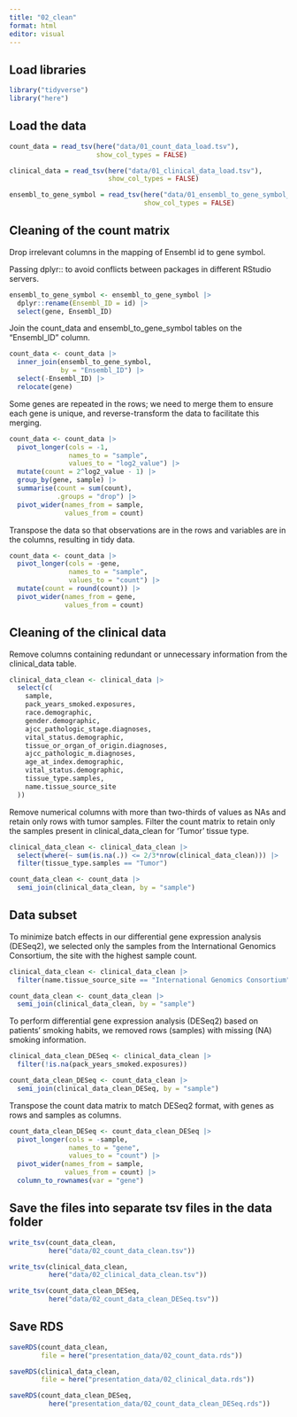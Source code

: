 ```yaml
---
title: "02_clean"
format: html
editor: visual
---
```


## Load libraries

```r

library("tidyverse")
library("here")
```

## Load the data

```r

count_data = read_tsv(here("data/01_count_data_load.tsv"),
                      show_col_types = FALSE)

clinical_data = read_tsv(here("data/01_clinical_data_load.tsv"),
                         show_col_types = FALSE)

ensembl_to_gene_symbol = read_tsv(here("data/01_ensembl_to_gene_symbol_load.tsv"),
                                  show_col_types = FALSE)
```

## Cleaning of the count matrix

Drop irrelevant columns in the mapping of Ensembl id to gene symbol.

Passing dplyr:: to avoid conflicts between packages in different RStudio servers.

```r

ensembl_to_gene_symbol <- ensembl_to_gene_symbol |>
  dplyr::rename(Ensembl_ID = id) |>
  select(gene, Ensembl_ID)
```

Join the count_data and ensembl_to_gene_symbol tables on the "Ensembl_ID" column.

```r

count_data <- count_data |>
  inner_join(ensembl_to_gene_symbol, 
             by = "Ensembl_ID") |>
  select(-Ensembl_ID) |>
  relocate(gene)
```

Some genes are repeated in the rows; we need to merge them to ensure each gene is unique, and reverse-transform the data to facilitate this merging.

```r

count_data <- count_data |>
  pivot_longer(cols = -1,
               names_to = "sample", 
               values_to = "log2_value") |>
  mutate(count = 2^log2_value - 1) |>
  group_by(gene, sample) |>
  summarise(count = sum(count), 
            .groups = "drop") |>
  pivot_wider(names_from = sample,
              values_from = count)
```

Transpose the data so that observations are in the rows and variables are in the columns, resulting in tidy data.

```r

count_data <- count_data |>
  pivot_longer(cols = -gene, 
               names_to = "sample",
               values_to = "count") |>
  mutate(count = round(count)) |>
  pivot_wider(names_from = gene,
              values_from = count)
```

## Cleaning of the clinical data

Remove columns containing redundant or unnecessary information from the clinical_data table.

```r

clinical_data_clean <- clinical_data |>
  select(c(
    sample,
    pack_years_smoked.exposures,
    race.demographic, 
    gender.demographic, 
    ajcc_pathologic_stage.diagnoses, 
    vital_status.demographic, 
    tissue_or_organ_of_origin.diagnoses, 
    ajcc_pathologic_m.diagnoses,
    age_at_index.demographic,
    vital_status.demographic,
    tissue_type.samples, 
    name.tissue_source_site
  ))
```

Remove numerical columns with more than two-thirds of values as NAs and retain only rows with tumor samples. Filter the count matrix to retain only the samples present in clinical_data_clean for 'Tumor' tissue type.

```r

clinical_data_clean <- clinical_data_clean |>
  select(where(~ sum(is.na(.)) <= 2/3*nrow(clinical_data_clean))) |>
  filter(tissue_type.samples == "Tumor")
```

```r

count_data_clean <- count_data |>
  semi_join(clinical_data_clean, by = "sample")
```

## Data subset

To minimize batch effects in our differential gene expression analysis (DESeq2), we selected only the samples from the International Genomics Consortium, the site with the highest sample count.

```r

clinical_data_clean <- clinical_data_clean |> 
  filter(name.tissue_source_site == "International Genomics Consortium" )
```

```r

count_data_clean <- count_data_clean |>
  semi_join(clinical_data_clean, by = "sample")
```

To perform differential gene expression analysis (DESeq2) based on patients' smoking habits, we removed rows (samples) with missing (NA) smoking information.

```r

clinical_data_clean_DESeq <- clinical_data_clean |> 
  filter(!is.na(pack_years_smoked.exposures))
```

```r

count_data_clean_DESeq <- count_data_clean |>
  semi_join(clinical_data_clean_DESeq, by = "sample")
```

Transpose the count data matrix to match DESeq2 format, with genes as rows and samples as columns.

```r

count_data_clean_DESeq <- count_data_clean_DESeq |>
  pivot_longer(cols = -sample, 
               names_to = "gene", 
               values_to = "count") |>
  pivot_wider(names_from = sample, 
              values_from = count) |>
  column_to_rownames(var = "gene")
```

## Save the files into separate tsv files in the data folder

```r

write_tsv(count_data_clean, 
          here("data/02_count_data_clean.tsv"))
```

```r

write_tsv(clinical_data_clean, 
          here("data/02_clinical_data_clean.tsv"))
```

```r

write_tsv(count_data_clean_DESeq, 
          here("data/02_count_data_clean_DESeq.tsv"))
```

## Save RDS

```r

saveRDS(count_data_clean, 
        file = here("presentation_data/02_count_data.rds"))
```

```r

saveRDS(clinical_data_clean, 
        file = here("presentation_data/02_clinical_data.rds"))
```

```r

saveRDS(count_data_clean_DESeq, 
          here("presentation_data/02_count_data_clean_DESeq.rds"))
```

